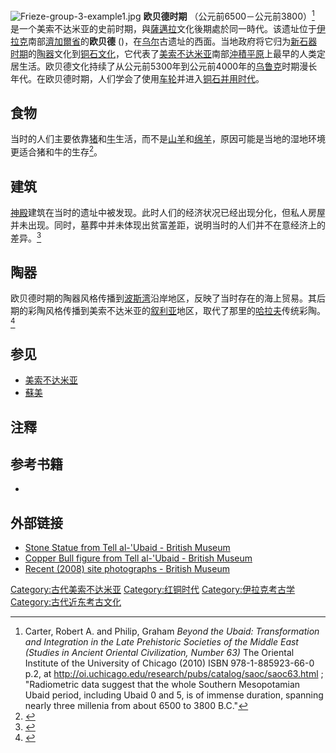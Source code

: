 {{refimprove|time=2020-05-29T16:40:08+00:00}}
{{Coord|30|58|00|N|46|05|00|E|region:Ubaid:100000|display=title}}
[[Image:Frieze-group-3-example1.jpg|thumb]]
'''欧贝德时期''' （公元前6500－公元前3800）<ref>Carter, Robert A. and Philip, Graham  ''Beyond the Ubaid: Transformation and Integration in the Late Prehistoric Societies of the Middle East (Studies in Ancient Oriental Civilization, Number 63)'' The Oriental Institute of the University of Chicago (2010) ISBN 978-1-885923-66-0 p.2, at http://oi.uchicago.edu/research/pubs/catalog/saoc/saoc63.html {{Wayback|url=http://oi.uchicago.edu/research/pubs/catalog/saoc/saoc63.html|date=20131115070526}}; "Radiometric data suggest that the whole Southern Mesopotamian Ubaid period, including Ubaid 0 and 5, is of immense duration, spanning nearly three millenia from about 6500 to 3800 B.C."</ref> 是一个美索不达米亚的史前时期，與[[薩邁拉|薩邁拉]]文化後期處於同一時代。该遗址位于[[伊拉克|伊拉克]]南部[[濟加爾省|濟加爾省]]的'''欧贝德''' ({{lang-ar|العبيد}})，在[[乌尔|乌尔]]古遗址的西面。当地政府将它归为[[新石器时期|新石器时期]]的[[陶器|陶器]]文化到[[铜石并用时代|铜石文化]]，它代表了[[美索不达米亚|美索不达米亚]]南部[[沖積平原|沖積平原]]上最早的人类定居生活。欧贝德文化持续了从公元前5300年到公元前4000年的[[乌鲁克|乌鲁克]]时期漫长年代。在欧贝德时期，人们学会了使用[[车轮|车轮]]并进入[[铜石并用时代|铜石并用时代]]。

==食物==
当时的人们主要依靠[[猪|猪]]和[[牛|牛]]生活，而不是[[山羊|山羊]]和[[绵羊|绵羊]]，原因可能是当地的湿地环境更适合猪和牛的生存<ref>{{Harvnb|中华世纪坛世界艺术馆|宾夕法尼亚大学考古和人类学博物馆|2007|p=30}}</ref>。

==建筑==
[[神殿|神殿]]建筑在当时的遗址中被发现。此时人们的经济状况已经出现分化，但私人房屋并未出现。同时，墓葬中并未体现出贫富差距，说明当时的人们并不在意经济上的差异。<ref>{{Harvnb|中华世纪坛世界艺术馆|宾夕法尼亚大学考古和人类学博物馆|2007|p=30-31}}</ref>

==陶器==
欧贝德时期的陶器风格传播到[[波斯湾|波斯湾]]沿岸地区，反映了当时存在的海上贸易。其后期的彩陶风格传播到美索不达米亚的[[叙利亚|叙利亚]]地区，取代了那里的[[哈拉夫|哈拉夫]]传统彩陶。<ref>{{Harvnb|中华世纪坛世界艺术馆|宾夕法尼亚大学考古和人类学博物馆|2007|p=31}}</ref>

==参见==
*[[美索不达米亚|美索不达米亚]]
*[[蘇美|蘇美]]

== 注釋 ==
{{reflist}}

==参考书籍==
*<cite id="CITEREF中华世纪坛世界艺术馆宾夕法尼亚大学考古和人类学博物馆2007">{{cite book
|ref=harv
|author=中华世纪坛世界艺术馆|author2=宾夕法尼亚大学考古和人类学博物馆
|title=美索不达米亚文明
|location=北京
|publisher=文物出版社
|edition=第1版
|isbn=978-7-5010-2112-3
|language=zh
|date=2007年2月}}</cite>

==外部链接==
{{Commonscat|Ubaid Period}}
*[http://www.britishmuseum.org/explore/highlights/highlight_objects/me/s/stone_statue_of_kurlil.aspx Stone Statue from Tell al-'Ubaid - British Museum] {{Wayback|url=http://www.britishmuseum.org/explore/highlights/highlight_objects/me/s/stone_statue_of_kurlil.aspx |date=20151018152242 }}
*[http://www.britishmuseum.org/explore/highlights/highlight_objects/me/c/copper_figure_of_a_bull.aspx Copper Bull figure from Tell al-'Ubaid - British Museum] {{Wayback|url=http://www.britishmuseum.org/explore/highlights/highlight_objects/me/c/copper_figure_of_a_bull.aspx |date=20101215185117 }}
*[http://www.britishmuseum.org/the_museum/museum_in_the_world/middle_east_programme/iraq_project/ubaid_photos/page_1.aspx Recent (2008) site photographs - British Museum] {{Wayback|url=http://www.britishmuseum.org/the_museum/museum_in_the_world/middle_east_programme/iraq_project/ubaid_photos/page_1.aspx |date=20101216024810 }}


[[Category:古代美索不达米亚|Category:古代美索不达米亚]]
[[Category:红铜时代|Category:红铜时代]]
[[Category:伊拉克考古学|Category:伊拉克考古学]]
[[Category:古代近东考古文化|Category:古代近东考古文化]]